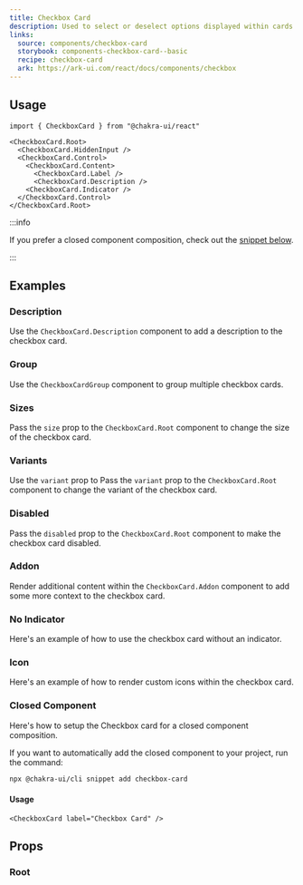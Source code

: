 ```yaml
---
title: Checkbox Card
description: Used to select or deselect options displayed within cards.
links:
  source: components/checkbox-card
  storybook: components-checkbox-card--basic
  recipe: checkbox-card
  ark: https://ark-ui.com/react/docs/components/checkbox
---
```


<ExampleTabs name="checkbox-card-basic" />

## Usage

```tsx
import { CheckboxCard } from "@chakra-ui/react"
```

```tsx
<CheckboxCard.Root>
  <CheckboxCard.HiddenInput />
  <CheckboxCard.Control>
    <CheckboxCard.Content>
      <CheckboxCard.Label />
      <CheckboxCard.Description />
    <CheckboxCard.Indicator />
  </CheckboxCard.Control>
</CheckboxCard.Root>
```

:::info

If you prefer a closed component composition, check out the
[snippet below](#closed-component).

:::

## Examples

### Description

Use the `CheckboxCard.Description` component to add a description to the
checkbox card.

<ExampleTabs name="checkbox-card-with-description" />

### Group

Use the `CheckboxCardGroup` component to group multiple checkbox cards.

<ExampleTabs name="checkbox-card-with-group" />

### Sizes

Pass the `size` prop to the `CheckboxCard.Root` component to change the size of
the checkbox card.

<ExampleTabs name="checkbox-card-with-sizes" />

### Variants

Use the `variant` prop to Pass the `variant` prop to the `CheckboxCard.Root`
component to change the variant of the checkbox card.

<ExampleTabs name="checkbox-card-with-variants" />

### Disabled

Pass the `disabled` prop to the `CheckboxCard.Root` component to make the
checkbox card disabled.

<ExampleTabs name="checkbox-card-disabled" />

### Addon

Render additional content within the `CheckboxCard.Addon` component to add some
more context to the checkbox card.

<ExampleTabs name="checkbox-card-with-addon" />

### No Indicator

Here's an example of how to use the checkbox card without an indicator.

<ExampleTabs name="checkbox-card-no-indicator" />

### Icon

Here's an example of how to render custom icons within the checkbox card.

<ExampleTabs name="checkbox-card-with-icon" />

### Closed Component

Here's how to setup the Checkbox card for a closed component composition.

<ExampleCode name="checkbox-card-closed-component" />

If you want to automatically add the closed component to your project, run the
command:

```bash
npx @chakra-ui/cli snippet add checkbox-card
```

#### Usage

```tsx
<CheckboxCard label="Checkbox Card" />
```

## Props

### Root

<PropTable component="CheckboxCard" part="Root" />
